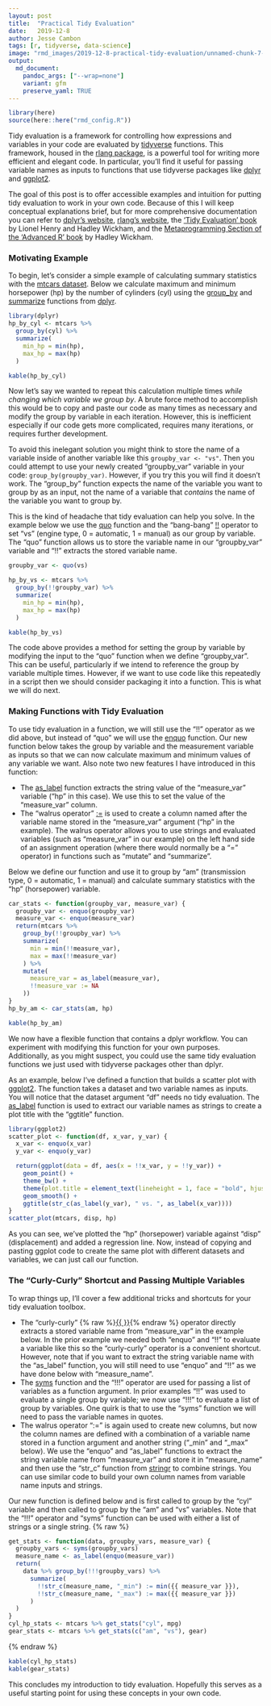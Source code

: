 ```yaml
---
layout: post
title:  "Practical Tidy Evaluation"
date:   2019-12-8
author: Jesse Cambon
tags: [r, tidyverse, data-science]
image: "rmd_images/2019-12-8-practical-tidy-evaluation/unnamed-chunk-7-1.png"
output: 
  md_document:
    pandoc_args: ["--wrap=none"]
    variant: gfm
    preserve_yaml: TRUE
---
```

```r
library(here)
source(here::here("rmd_config.R"))
``` 

Tidy evaluation is a framework for controlling how expressions and variables in your code are evaluated by [tidyverse](https://www.tidyverse.org/) functions. This framework, housed in the [rlang package](https://rlang.r-lib.org), is a powerful tool for writing more efficient and elegant code. In particular, you'll find it useful for passing variable names as inputs to functions that use tidyverse packages like [dplyr](https://dplyr.tidyverse.org/) and [ggplot2](https://ggplot2.tidyverse.org/).

The goal of this post is to offer accessible examples and intuition for putting tidy evaluation to work in your own code. Because of this I will keep conceptual explanations brief, but for more comprehensive documentation you can refer to [dplyr's website](https://dplyr.tidyverse.org/reference/tidyeval.html), [rlang's website](https://rlang.r-lib.org/), the ['Tidy Evaluation' book](https://tidyeval.tidyverse.org/) by Lionel Henry and Hadley Wickham, and the [Metaprogramming Section of the 'Advanced R' book](https://adv-r.hadley.nz/metaprogramming.html) by Hadley Wickham.

### Motivating Example

To begin, let's consider a simple example of calculating summary statistics with the [mtcars dataset](https://stat.ethz.ch/R-manual/R-devel/library/datasets/html/mtcars.html). Below we calculate maximum and minimum horsepower (hp) by the number of cylinders (cyl) using the [group_by](https://dplyr.tidyverse.org/reference/group_by.html) and [summarize](https://dplyr.tidyverse.org/reference/summarise.html) functions from [dplyr](https://dplyr.tidyverse.org/).

```r
library(dplyr)
hp_by_cyl <- mtcars %>%
  group_by(cyl) %>%
  summarize(
    min_hp = min(hp),
    max_hp = max(hp)
  )
```

```r
kable(hp_by_cyl)
```

Now let's say we wanted to repeat this calculation multiple times *while changing which variable we group by*. A brute force method to accomplish this would be to copy and paste our code as many times as necessary and modify the group by variable in each iteration. However, this is inefficient especially if our code gets more complicated, requires many iterations, or requires further development. 

To avoid this inelegant solution you might think to store the name of a variable inside of another variable like this `groupby_var <- "vs"`. Then you could attempt to use your newly created "groupby_var" variable in your code: `group_by(groupby_var)`. However, if you try this you will find it doesn't work. The "group_by" function expects the name of the variable you want to group by as an input, not the name of a variable that *contains* the name of the variable you want to group by. 

This is the kind of headache that tidy evaluation can help you solve. In the example below we use the [quo](https://rlang.r-lib.org/reference/quotation.html) function and the "bang-bang" [!!](https://rlang.r-lib.org/reference/nse-force.html) operator to set "vs" (engine type, 0 = automatic, 1 = manual) as our group by variable. The "quo" function allows us to store the variable name in our "groupby_var" variable and "!!" extracts the stored variable name.

```r
groupby_var <- quo(vs)

hp_by_vs <- mtcars %>%
  group_by(!!groupby_var) %>%
  summarize(
    min_hp = min(hp),
    max_hp = max(hp)
  )
```

```r
kable(hp_by_vs)
```

The code above provides a method for setting the group by variable by modifying the input to the "quo" function when we define "groupby_var". This can be useful, particularly if we intend to reference the group by variable multiple times. However, if we want to use code like this repeatedly in a script then we should consider packaging it into a function. This is what we will do next.

### Making Functions with Tidy Evaluation

To use tidy evaluation in a function, we will still use the "!!" operator as we did above, but instead of "quo" we will use the  [enquo](https://rlang.r-lib.org/reference/nse-defuse.html) function. Our new function below takes the group by variable and the measurement variable as inputs so that we can now calculate maximum and minimum values of any variable we want. Also note two new features I have introduced in this function:

* The [as_label](https://rlang.r-lib.org/reference/as_label.html) function extracts the string value of the "measure_var" variable ("hp" in this case). We use this to set the value of the "measure_var" column. 
* The "walrus operator" [:=](https://rlang.r-lib.org/reference/quasiquotation.html#forcing-names) is used to create a column named after the variable name stored in the "measure_var" argument ("hp" in the example). The walrus operator allows you to use strings and evaluated variables (such as "measure_var" in our example) on the left hand side of an assignment operation (where there would normally be a "=" operator) in functions such as "mutate" and "summarize".

Below we define our function and use it to group by "am" (transmission type, 0 = automatic, 1 = manual) and calculate summary statistics with the "hp" (horsepower) variable.

```r
car_stats <- function(groupby_var, measure_var) {
  groupby_var <- enquo(groupby_var)
  measure_var <- enquo(measure_var)
  return(mtcars %>%
    group_by(!!groupby_var) %>%
    summarize(
      min = min(!!measure_var),
      max = max(!!measure_var)
    ) %>%
    mutate(
      measure_var = as_label(measure_var),
      !!measure_var := NA
    ))
}
hp_by_am <- car_stats(am, hp)
```

```r
kable(hp_by_am)
```

We now have a flexible function that contains a dplyr workflow. You can experiment with modifying this function for your own purposes. Additionally, as you might suspect, you could use the same tidy evaluation functions we just used with tidyverse packages other than dplyr. 

As an example, below I've defined a function that builds a scatter plot with [ggplot2](https://ggplot2.tidyverse.org/). The function takes a dataset and two variable names as inputs. You will notice that the dataset argument "df" needs no tidy evaluation. The [as_label](https://rlang.r-lib.org/reference/as_label.html) function is used to extract our variable names as strings to create a plot title with the "ggtitle" function. 

```r
library(ggplot2)
scatter_plot <- function(df, x_var, y_var) {
  x_var <- enquo(x_var)
  y_var <- enquo(y_var)

  return(ggplot(data = df, aes(x = !!x_var, y = !!y_var)) +
    geom_point() +
    theme_bw() +
    theme(plot.title = element_text(lineheight = 1, face = "bold", hjust = 0.5)) +
    geom_smooth() +
    ggtitle(str_c(as_label(y_var), " vs. ", as_label(x_var))))
}
scatter_plot(mtcars, disp, hp)
```

As you can see, we've plotted the "hp" (horsepower) variable against "disp" (displacement) and added a regression line. Now, instead of copying and pasting ggplot code to create the same plot with different datasets and variables, we can just call our function. 

### The "Curly-Curly" Shortcut and Passing Multiple Variables

To wrap things up, I'll cover a few additional tricks and shortcuts for your tidy evaluation toolbox.

* The "curly-curly" {% raw %}[{{ }}](https://www.tidyverse.org/blog/2019/06/rlang-0-4-0/){% endraw %} operator directly extracts a stored variable name from "measure_var" in the example below. In the prior example we needed both "enquo" and "!!" to evaluate a variable like this so the "curly-curly" operator is a convenient shortcut. However, note that if you want to extract the string variable name with the "as_label" function, you will still need to use "enquo" and "!!" as we have done below with "measure_name".
* The [syms](https://rlang.r-lib.org/reference/sym.html) function and the "!!!" operator are used for passing a list of variables as a function argument. In prior examples "!!" was used to evaluate a single group by variable; we now use "!!!" to evaluate a list of group by variables. One quirk is that to use the "syms" function we will need to pass the variable names in quotes.
* The walrus operator ":=" is again used to create new columns, but now the column names are defined with a combination of a variable name stored in a function argument and another string ("_min" and "_max" below). We use the "enquo" and "as_label" functions to extract the string variable name from "measure_var" and store it in "measure_name" and then use the "str_c" function from [stringr](https://stringr.tidyverse.org/) to combine strings. You can use similar code to build your own column names from variable name inputs and strings.

Our new function is defined below and is first called to group by the "cyl" variable and then called to group by the "am" and "vs" variables. Note that the "!!!" operator and "syms" function can be used with either a list of strings or a single string.
{% raw %}
```r
get_stats <- function(data, groupby_vars, measure_var) {
  groupby_vars <- syms(groupby_vars)
  measure_name <- as_label(enquo(measure_var))
  return(
    data %>% group_by(!!!groupby_vars) %>%
      summarize(
        !!str_c(measure_name, "_min") := min({{ measure_var }}),
        !!str_c(measure_name, "_max") := max({{ measure_var }})
      )
  )
}
cyl_hp_stats <- mtcars %>% get_stats("cyl", mpg)
gear_stats <- mtcars %>% get_stats(c("am", "vs"), gear)
```
{% endraw %}

```r
kable(cyl_hp_stats)
kable(gear_stats)
```

This concludes my introduction to tidy evaluation. Hopefully this serves as a useful starting point for using these concepts in your own code.
